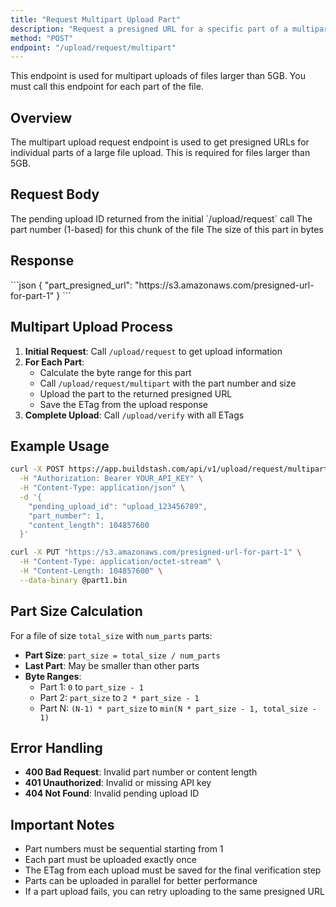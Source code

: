 ```yaml
---
title: "Request Multipart Upload Part"
description: "Request a presigned URL for a specific part of a multipart upload"
method: "POST"
endpoint: "/upload/request/multipart"
---
```


<Note>
  This endpoint is used for multipart uploads of files larger than 5GB. You must call this endpoint for each part of the file.
</Note>

## Overview

The multipart upload request endpoint is used to get presigned URLs for individual parts of a large file upload. This is required for files larger than 5GB.

## Request Body

<ParamField body="pending_upload_id" type="string" required>
  The pending upload ID returned from the initial `/upload/request` call
</ParamField>

<ParamField body="part_number" type="integer" required>
  The part number (1-based) for this chunk of the file
</ParamField>

<ParamField body="content_length" type="integer" required>
  The size of this part in bytes
</ParamField>

## Response

<ResponseExample>
  <ResponseExampleBody>
```json
{
  "part_presigned_url": "https://s3.amazonaws.com/presigned-url-for-part-1"
}
```
  </ResponseExampleBody>
</ResponseExample>

## Multipart Upload Process

1. **Initial Request**: Call `/upload/request` to get upload information
2. **For Each Part**: 
   - Calculate the byte range for this part
   - Call `/upload/request/multipart` with the part number and size
   - Upload the part to the returned presigned URL
   - Save the ETag from the upload response
3. **Complete Upload**: Call `/upload/verify` with all ETags

## Example Usage

<CodeGroup>

```bash Request Part 1
curl -X POST https://app.buildstash.com/api/v1/upload/request/multipart \
  -H "Authorization: Bearer YOUR_API_KEY" \
  -H "Content-Type: application/json" \
  -d '{
    "pending_upload_id": "upload_123456789",
    "part_number": 1,
    "content_length": 104857600
  }'
```

```bash Upload Part 1
curl -X PUT "https://s3.amazonaws.com/presigned-url-for-part-1" \
  -H "Content-Type: application/octet-stream" \
  -H "Content-Length: 104857600" \
  --data-binary @part1.bin
```

</CodeGroup>

## Part Size Calculation

For a file of size `total_size` with `num_parts` parts:

- **Part Size**: `part_size = total_size / num_parts`
- **Last Part**: May be smaller than other parts
- **Byte Ranges**: 
  - Part 1: `0` to `part_size - 1`
  - Part 2: `part_size` to `2 * part_size - 1`
  - Part N: `(N-1) * part_size` to `min(N * part_size - 1, total_size - 1)`

## Error Handling

- **400 Bad Request**: Invalid part number or content length
- **401 Unauthorized**: Invalid or missing API key
- **404 Not Found**: Invalid pending upload ID

## Important Notes

- Part numbers must be sequential starting from 1
- Each part must be uploaded exactly once
- The ETag from each upload must be saved for the final verification step
- Parts can be uploaded in parallel for better performance
- If a part upload fails, you can retry uploading to the same presigned URL 